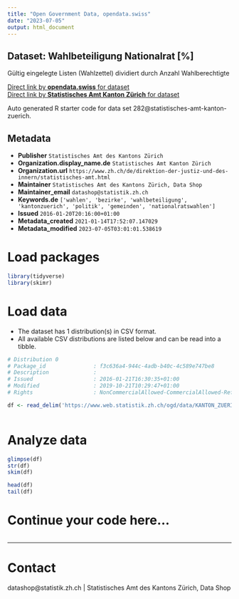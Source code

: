 ```yaml
---
title: "Open Government Data, opendata.swiss"
date: "2023-07-05"
output: html_document
---
```


## Dataset: Wahlbeteiligung Nationalrat [%]

Gültig eingelegte Listen (Wahlzettel) dividiert durch Anzahl Wahlberechtigte

[Direct link by **opendata.swiss** for dataset](https://opendata.swiss/de/dataset/wahlbeteiligung-nationalrat)<br>
[Direct link by **Statistisches Amt Kanton Zürich** for dataset](https://www.zh.ch/de/politik-staat/gemeinden/gemeindeportraet.html)

Auto generated R starter code for data set 282@statistisches-amt-kanton-zuerich.

## Metadata

- **Publisher** `Statistisches Amt des Kantons Zürich`
- **Organization.display_name.de** `Statistisches Amt Kanton Zürich`
- **Organization.url** `https://www.zh.ch/de/direktion-der-justiz-und-des-innern/statistisches-amt.html`
- **Maintainer** `Statistisches Amt des Kantons Zürich, Data Shop`
- **Maintainer_email** `datashop@statistik.zh.ch`
- **Keywords.de** `['wahlen', 'bezirke', 'wahlbeteiligung', 'kantonzuerich', 'politik', 'gemeinden', 'nationalratswahlen']`
- **Issued** `2016-01-20T20:16:00+01:00`
- **Metadata_created** `2021-01-14T17:52:07.147029`
- **Metadata_modified** `2023-07-05T03:01:01.538619`


# Load packages

```r

library(tidyverse)
library(skimr)

```

# Load data

-   The dataset has 1 distribution(s) in CSV format.
-   All available CSV distributions are listed below and can be read into a tibble.

```r

# Distribution 0
# Package_id               : f3c636a4-944c-4adb-b40c-4c589e747be8
# Description              : 
# Issued                   : 2016-01-21T16:30:35+01:00
# Modified                 : 2019-10-21T10:29:47+01:00
# Rights                   : NonCommercialAllowed-CommercialAllowed-ReferenceRequired

df <- read_delim('https://www.web.statistik.zh.ch/ogd/data/KANTON_ZUERICH_804.csv')



```

# Analyze data

```r

glimpse(df)
str(df)
skim(df)

head(df)
tail(df)

```

# Continue your code here...

```r

```

------------------------------------------------------------------------

# Contact

datashop@statistik.zh.ch | Statistisches Amt des Kantons Zürich, Data Shop
